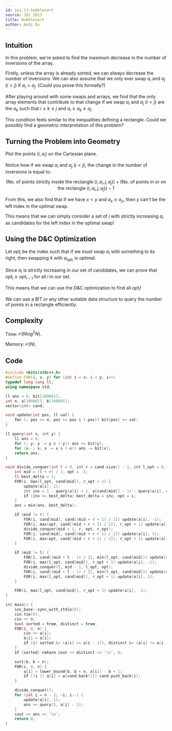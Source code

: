 ```yaml
---
id: joi-13-bubblesort
source: JOI 2013
title: Bubblesort
author: Andi Qu
---
```


## Intuition

In this problem, we're asked to find the maximum decrease in the number of inversions of the array.

Firstly, unless the array is already sorted, we can always decrease the number of inversions. We can also assume that we only ever swap $a_i$ and $a_j$ ($i < j$) if $a_i > a_j$. (Could you prove this formally?)

After playing around with some swaps and arrays, we find that the only array elements that contribute to that change if we swap $a_i$ and $a_j$ ($i < j$) are the $a_k$ such that $i \leq k \leq j$ and $a_i \geq a_k \geq a_j$.

This condition feels similar to the inequalities defining a rectangle. Could we possibly find a geometric interpretation of this problem?

## Turning the Problem into Geometry

Plot the points $(i, a_i)$ on the Cartesian plane.

Notice how if we swap $a_i$ and $a_j$ ($i < j$), the change in the number of inversions is equal to:

$$
(\text{No. of points strictly inside the rectangle }(i, a_i, j, a_j)) + (\text{No. of points in or on the rectangle }(i, a_i, j, a_j)) - 1
$$

From this, we also find that if we have $x < y$ and $a_x \geq a_y$, then $y$ can't be the left index in the optimal swap.

This means that we can simply consider a set of $i$ with strictly increasing $a_i$ as candidates for the left index in the optimal swap!

## Using the D&C Optimization

Let $opt_i$ be the index such that if we must swap $a_i$ with something to its right, then swapping it with $a_{opt_i}$ is optimal.

Since $a_i$ is strictly increasing in our set of candidates, we can prove that $opt_i \geq opt_{i - 1}$ for all $i$ in our set.

This means that we can use the D&C optimization to find all $opt_i$!

We can use a BIT or any other suitable data structure to query the number of points in a rectangle efficiently.

## Complexity

Time: $\mathcal{O}(N \log^2 N)$.

Memory: $\mathcal{O}(N)$.

## Code

```cpp
#include <bits/stdc++.h>
#define FOR(i, x, y) for (int i = x; i < y; i++)
typedef long long ll;
using namespace std;

ll ans = 0, bit[100001];
int n, a[100001], b[100001];
vector<int> cand;

void update(int pos, ll val) {
    for (; pos <= n; pos += pos & (-pos)) bit[pos] += val;
}

ll query(int x, int y) {
    ll ans = 0;
    for (; y; y -= y & (-y)) ans += bit[y];
    for (x--; x; x -= x & (-x)) ans -= bit[x];
    return ans;
}

void divide_conquer(int l = 0, int r = cand.size() - 1, int l_opt = 0, int r_opt = n - 1) {
    int mid = (l + r) / 2, opt = -1;
    ll best_delta = 1;
    FOR(i, max(l_opt, cand[mid]), r_opt + 1) {
        update(a[i], 1);
        int inv = 1 - query(a[i] + 1, a[cand[mid]] - 1) - query(a[i], a[cand[mid]]);
        if (inv <= best_delta) best_delta = inv, opt = i;
    }
    ans = min(ans, best_delta);

    if (mid != r) {
        FOR(i, cand[mid], cand[(mid + r + 1) / 2]) update(a[i], -1);
        FOR(i, max(opt, cand[(mid + r + 1) / 2]), r_opt + 1) update(a[i], -1);
        divide_conquer(mid + 1, r, opt, r_opt);
        FOR(i, cand[mid], cand[(mid + r + 1) / 2]) update(a[i], 1);
        FOR(i, max(opt, cand[(mid + r + 1) / 2]), r_opt + 1) update(a[i], 1);
    }

    if (mid != l) {
        FOR(i, cand[(mid + l - 1) / 2], min(l_opt, cand[mid])) update(a[i], 1);
        FOR(i, max(l_opt, cand[mid]), r_opt + 1) update(a[i], -1);
        divide_conquer(l, mid - 1, l_opt, opt);
        FOR(i, cand[(mid + l - 1) / 2], min(l_opt, cand[mid])) update(a[i], -1);
        FOR(i, max(l_opt, cand[mid]), r_opt + 1) update(a[i], 1);
    }

    FOR(i, max(l_opt, cand[mid]), r_opt + 1) update(a[i], -1);
}

int main() {
    ios_base::sync_with_stdio(0);
    cin.tie(0);
    cin >> n;
    bool sorted = true, distinct = true;
    FOR(i, 0, n) {
        cin >> a[i];
        b[i] = a[i];
        if (i) sorted &= (a[i] >= a[i - 1]), distinct &= (a[i] != a[i - 1]);
    }
    if (sorted) return cout << distinct << '\n', 0;

    sort(b, b + n);
    FOR(i, 0, n) {
        a[i] = lower_bound(b, b + n, a[i]) - b + 1;
        if (!i || a[i] > a[cand.back()]) cand.push_back(i);
    }

    divide_conquer();
    for (int i = n - 1; ~i; i--) {
        update(a[i], 1);
        ans += query(1, a[i] - 1);
    }
    cout << ans << '\n';
    return 0;
}
```

